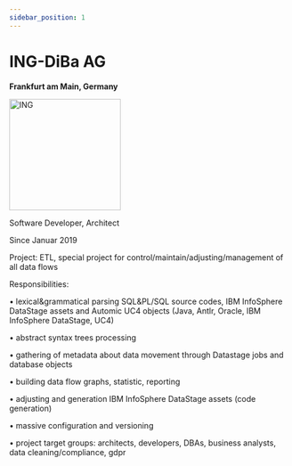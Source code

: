 ```yaml
---
sidebar_position: 1
---
```



# ING-DiBa AG

**Frankfurt am Main, Germany**

<img src={Logo} width="200" alt="ING" />

Software Developer, Architect

Since Januar 2019

Project: ETL, special project for control/maintain/adjusting/management of all data flows

Responsibilities:

• lexical&grammatical parsing SQL&PL/SQL source codes, IBM InfoSphere DataStage assets and Automic UC4 objects (Java, Antlr, Oracle, IBM InfoSphere DataStage, UC4)

• abstract syntax trees processing

• gathering of metadata about data movement through Datastage jobs and database objects

• building data flow graphs, statistic, reporting

• adjusting and generation IBM InfoSphere DataStage assets (code generation)

• massive configuration and versioning

• project target groups: architects, developers, DBAs, business analysts, data cleaning/compliance, gdpr
